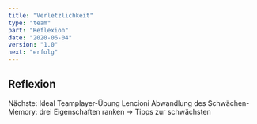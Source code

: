 ```yaml
---
title: "Verletzlichkeit"
type: "team"
part: "Reflexion"
date: "2020-06-04"
version: "1.0"
next: "erfolg"
---
```


<Row className="tutsegment"> 
<Col>

## Reflexion

Nächste: 
Ideal Teamplayer-Übung Lencioni
Abwandlung des Schwächen-Memory: drei Eigenschaften ranken -> Tipps zur schwächsten

</Col>
</Row>



